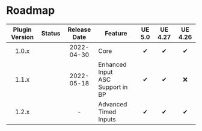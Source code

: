 
# Roadmap

| Plugin Version |   Status    | Release Date | Feature                              | UE 5.0 | UE 4.27 | UE 4.26 |
|:--------------:|:-----------:|:------------:|--------------------------------------|:------:|:-------:|:-------:|
|     1.0.x      | <Released/> |  2022-04-30  | Core                                 |   ✔    |    ✔    |    ✔    |
|     1.1.x      | <Released/> |  2022-05-18  | Enhanced Input<br/>ASC Support in BP |   ✔    |    ✔    |    ❌    |
|     1.2.x      | <Planned/>  |      -       | Advanced Timed Inputs                |   ✔    |    ✔    |    ✔    |

